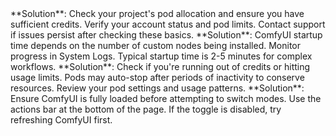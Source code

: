 <Accordion>
  <AccordionItem title="Pod Won't Start">
    **Solution**: Check your project's pod allocation and ensure you have sufficient credits. Verify your account status and pod limits. Contact support if issues persist after checking these basics.
  </AccordionItem>
  
  <AccordionItem title="ComfyUI Takes Too Long to Start">
    **Solution**: ComfyUI startup time depends on the number of custom nodes being installed. Monitor progress in System Logs. Typical startup time is 2-5 minutes for complex workflows.
  </AccordionItem>
  
  <AccordionItem title="Pod Keeps Stopping">
    **Solution**: Check if you're running out of credits or hitting usage limits. Pods may auto-stop after periods of inactivity to conserve resources. Review your pod settings and usage patterns.
  </AccordionItem>
  
  <AccordionItem title="Can't Switch Between CPU/GPU Mode">
    **Solution**: Ensure ComfyUI is fully loaded before attempting to switch modes. Use the actions bar at the bottom of the page. If the toggle is disabled, try refreshing ComfyUI first.
  </AccordionItem>
</Accordion>
